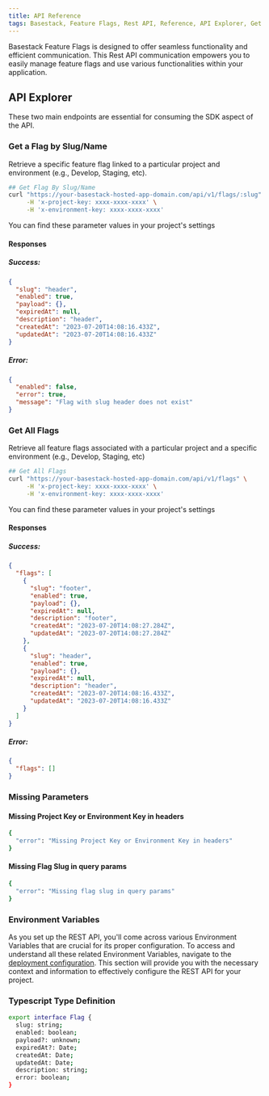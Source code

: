 ```yaml
---
title: API Reference 
tags: Basestack, Feature Flags, Rest API, Reference, API Explorer, Get Flag, Get All Flags, Typescript, Type Definition, Responses, Error, Success, Missing Parameters, Environment Variables
---
```


Basestack Feature Flags is designed to offer seamless functionality and efficient communication. This Rest API communication empowers you to easily manage feature flags and use various functionalities within your application.

## API Explorer

These two main endpoints are essential for consuming the SDK aspect of the API.

### Get a Flag by Slug/Name

Retrieve a specific feature flag linked to a particular project and environment (e.g., Develop, Staging, etc).

```sh copy
## Get Flag By Slug/Name
curl "https://your-basestack-hosted-app-domain.com/api/v1/flags/:slug" \
     -H 'x-project-key: xxxx-xxxx-xxxx' \
     -H 'x-environment-key: xxxx-xxxx-xxxx'
```

You can find these parameter values in your project's settings

#### Responses

##### Success:

```json copy
{
  "slug": "header",
  "enabled": true,
  "payload": {},
  "expiredAt": null,
  "description": "header",
  "createdAt": "2023-07-20T14:08:16.433Z",
  "updatedAt": "2023-07-20T14:08:16.433Z"
}
```

##### Error:

```json copy
{
  "enabled": false,
  "error": true,
  "message": "Flag with slug header does not exist"
}
```

### Get All Flags

Retrieve all feature flags associated with a particular project and a specific environment (e.g., Develop, Staging, etc)

```sh copy
## Get All Flags
curl "https://your-basestack-hosted-app-domain.com/api/v1/flags" \
     -H 'x-project-key: xxxx-xxxx-xxxx' \
     -H 'x-environment-key: xxxx-xxxx-xxxx'
```

You can find these parameter values in your project's settings

#### Responses

##### Success:

```json copy
{
  "flags": [
    {
      "slug": "footer",
      "enabled": true,
      "payload": {},
      "expiredAt": null,
      "description": "footer",
      "createdAt": "2023-07-20T14:08:27.284Z",
      "updatedAt": "2023-07-20T14:08:27.284Z"
    },
    {
      "slug": "header",
      "enabled": true,
      "payload": {},
      "expiredAt": null,
      "description": "header",
      "createdAt": "2023-07-20T14:08:16.433Z",
      "updatedAt": "2023-07-20T14:08:16.433Z"
    }
  ]
}
```

##### Error:

```json copy
{
  "flags": []
}
```

### Missing Parameters

#### Missing Project Key or Environment Key in headers

```sh copy
{
  "error": "Missing Project Key or Environment Key in headers"
}
```

#### Missing Flag Slug in query params

```sh copy
{
  "error": "Missing flag slug in query params"
}
```

### Environment Variables

As you set up the REST API, you'll come across various Environment Variables that are crucial for its proper configuration. To access and understand all these related Environment Variables, navigate to the [deployment configuration](/feature-flags/deployment#api-configuration). This section will provide you with the necessary context and information to effectively configure the REST API for your project.

### Typescript Type Definition

```sh copy
export interface Flag {
  slug: string;
  enabled: boolean;
  payload?: unknown;
  expiredAt?: Date;
  createdAt: Date;
  updatedAt: Date;
  description: string;
  error: boolean;
}
```
